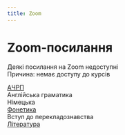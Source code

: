 ```yaml
---
title: Zoom
---
```



# Zoom-посилання

<Callout type="error">Деякі посилання на Zoom недоступні \
Причина: немає доступу до курсів</Callout>

[АЧРП](https://krnu.org/mod/url/view.php?id=26865) \
Англійська граматика \
Німецька \
[Фонетика](https://krnu.org/mod/url/view.php?id=37335) \
Вступ до перекладознавства \
[Література](https://krnu.org/mod/url/view.php?id=31401)
